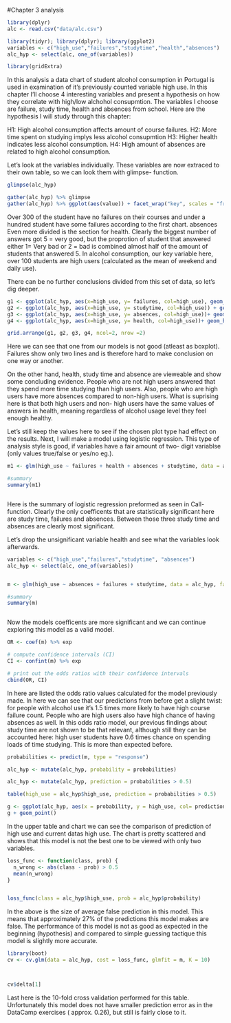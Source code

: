 #Chapter 3 analysis

```r
library(dplyr)
alc <- read.csv("data/alc.csv")

library(tidyr); library(dplyr); library(ggplot2)
variables <- c("high_use","failures","studytime","health","absences")
alc_hyp <- select(alc, one_of(variables))

library(gridExtra)
```
In this analysis a data chart of student alcohol consumption in Portugal is used in examination of it's previously counted variable high use. In this chapter I'll choose 4 interesting variables and present a hypothesis on how they correlate with high/low alchohol consupmtion. The variables I choose are failure, study time, health and absences from school. Here are the hypothesis I will study through this chapter:

H1: High alcohol consumption affects amount of course failures.
H2: More time spent on studying implys less alcohol consupmtion
H3: Higher health indicates less alcohol consumption.
H4: High amount of absences are related to high alcohol consumption.



Let's look at the variables individually. These variables are now extraced to their own table, so we can look them with glimpse- function.

```r
glimpse(alc_hyp)

```

```r
gather(alc_hyp) %>% glimpse
gather(alc_hyp) %>% ggplot(aes(value)) + facet_wrap("key", scales = "free") + geom_bar()
```

Over 300 of the student have no failures on their courses and under a hundred student have some failures according to the first chart. absences Even more divided is the section for health. Clearly the biggest number of answers got 5 = very good, but the proprotion of student that answered either 1= Very bad or 2 = bad is combined almost half of the amount of students that answered 5. In alcohol consumption, our key variable here, over 100 students are high users (calculated as the mean of weekend and daily use).

There can be no further conclusions divided from this set of data, so let's dig deeper.

```r



g1 <- ggplot(alc_hyp, aes(x=high_use, y= failures, col=high_use), geom_boxplot())+ geom_boxplot() + ggtitle("Failures of courses vs.High use")
g2 <- ggplot(alc_hyp, aes(x=high_use, y= studytime, col=high_use)) + geom_boxplot() + ggtitle("Study time vs.High use")
g3 <- ggplot(alc_hyp, aes(x=high_use, y= absences, col=high_use))+ geom_boxplot() + ggtitle("Absences vs.High use ")
g4 <- ggplot(alc_hyp, aes(x=high_use, y= health, col=high_use))+ geom_boxplot() + ggtitle("Own health vs.High use")

grid.arrange(g1, g2, g3, g4, ncol=2, nrow =2)

```

Here we can see that one from our models is not good (atleast as boxplot). Failures show only two lines and is therefore hard to make conclusion on one way or another.

On the other hand, health, study time and absence are vieweable and show some concluding evidence. People who are not high users answered that they spend more time studying than high users. Also, people who are high users have more absences compared to non-high users. What is suprising here is that both high users and non- high users have the same values of answers in health, meaning regardless of alcohol usage level they feel enough healthy.

Let's still keep the values here to see if the chosen plot type had effect on the results. Next, I will make a model using logistic regression. This type of analysis style is good, if variables have a fair amount of two- digit variablse (only values true/false or yes/no eg.).

```r


m1 <- glm(high_use ~ failures + health + absences + studytime, data = alc_hyp, family = "binomial")

#summary
summary(m1)



```

Here is the summary of logistic regression preformed as seen in Call- function. Clearly the only coefficents that are statistically significant here are study time, failures and absences. Between those three study time and absences are clearly most significant.


Let's drop the unsignificant variable health and see what the variables look afterwards.
```r
variables <- c("high_use","failures","studytime", "absences")
alc_hyp <- select(alc, one_of(variables))


m <- glm(high_use ~ absences + failures + studytime, data = alc_hyp, family = "binomial")

#summary
summary(m)



```
Now the models coefficents are more significant and we can continue exploring this model as a valid model.


```r
OR <- coef(m) %>% exp

# compute confidence intervals (CI)
CI <- confint(m) %>% exp

# print out the odds ratios with their confidence intervals
cbind(OR, CI)
```

In here are listed the odds ratio values calculated for the model previously made.
In here we can see that our predictions from before get a slight twist: for people with alcohol use it's 1.5 times more likely to have high course failure count. People who are high users also have high chance of having absences as well. In this odds ratio model, our previous findings about study time are not shown to be that relevant, although still they can be accounted here: high user students have 0.6 times chance on spending loads of time studying. This is more than expected before.

```r
probabilities <- predict(m, type = "response")

alc_hyp <- mutate(alc_hyp, probability = probabilities)

alc_hyp <- mutate(alc_hyp, prediction = probabilities > 0.5)

table(high_use = alc_hyp$high_use, prediction = probabilities > 0.5)

g <- ggplot(alc_hyp, aes(x = probability, y = high_use, col= prediction))
g + geom_point()

```


In the upper table and chart we can see the comparison of prediction of high use and current datas high use. The chart is pretty scattered and shows that this model is not the best one to be viewed with only two variables. 


```r

loss_func <- function(class, prob) {
  n_wrong <- abs(class - prob) > 0.5
  mean(n_wrong)
}


loss_func(class = alc_hyp$high_use, prob = alc_hyp$probability)


```


In the above is the size of average false prediction in this model. This means that approximately 27% of the predictions this model makes are false. The performance of this model is not as good as expected in the beginning (hypothesis) and compared to simple guessing tactique this model is slightly more accurate.

```r

library(boot)
cv <- cv.glm(data = alc_hyp, cost = loss_func, glmfit = m, K = 10)



cv$delta[1]
```
Last here is the 10-fold cross validation performed for this table. Unfortunately this model does not have smaller prediction error as in the DataCamp exercises ( approx. 0.26), but still is fairly close to it.


